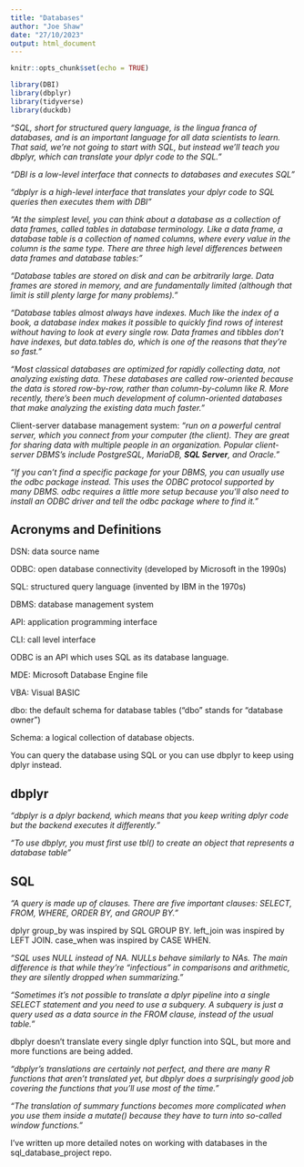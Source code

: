 ```yaml
---
title: "Databases"
author: "Joe Shaw"
date: "27/10/2023"
output: html_document
---
```


```r
knitr::opts_chunk$set(echo = TRUE)

library(DBI)
library(dbplyr)
library(tidyverse)
library(duckdb)

```

*"SQL, short for structured query language, is the lingua franca of databases, and is an important language for all data scientists to learn. That said, we’re not going to start with SQL, but instead we’ll teach you dbplyr, which can translate your dplyr code to the SQL."*

*"DBI is a low-level interface that connects to databases and executes SQL"*

*"dbplyr is a high-level interface that translates your dplyr code to SQL queries then executes them with DBI"*

*"At the simplest level, you can think about a database as a collection of data frames, called tables in database terminology. Like a data frame, a database table is a collection of named columns, where every value in the column is the same type. There are three high level differences between data frames and database tables:"*

*"Database tables are stored on disk and can be arbitrarily large. Data frames are stored in memory, and are fundamentally limited (although that limit is still plenty large for many problems)."*

*"Database tables almost always have indexes. Much like the index of a book, a database index makes it possible to quickly find rows of interest without having to look at every single row. Data frames and tibbles don’t have indexes, but data.tables do, which is one of the reasons that they’re so fast."*

*"Most classical databases are optimized for rapidly collecting data, not analyzing existing data. These databases are called row-oriented because the data is stored row-by-row, rather than column-by-column like R. More recently, there’s been much development of column-oriented databases that make analyzing the existing data much faster."*

Client-server database management system: *"run on a powerful central server, which you connect from your computer (the client). They are great for sharing data with multiple people in an organization. Popular client-server DBMS’s include PostgreSQL, MariaDB, **SQL Server**, and Oracle."* 

*"If you can’t find a specific package for your DBMS, you can usually use the odbc package instead. This uses the ODBC protocol supported by many DBMS. odbc requires a little more setup because you’ll also need to install an ODBC driver and tell the odbc package where to find it."*

## Acronyms and Definitions

DSN: data source name

ODBC: open database connectivity (developed by Microsoft in the 1990s)

SQL: structured query language (invented by IBM in the 1970s)

DBMS: database management system

API: application programming interface

CLI: call level interface

ODBC is an API which uses SQL as its database language.

MDE: Microsoft Database Engine file

VBA: Visual BASIC

dbo: the default schema for database tables (“dbo” stands for “database owner”)

Schema: a logical collection of database objects.

You can query the database using SQL or you can use dbplyr to keep using dplyr instead.

## dbplyr

*"dbplyr is a dplyr backend, which means that you keep writing dplyr code but the backend executes it differently."*

*"To use dbplyr, you must first use tbl() to create an object that represents a database table"*

## SQL

*"A query is made up of clauses. There are five important clauses: SELECT, FROM, WHERE, ORDER BY, and GROUP BY."*

dplyr group_by was inspired by SQL GROUP BY. left_join was inspired by LEFT JOIN. case_when was inspired by CASE WHEN.

*"SQL uses NULL instead of NA. NULLs behave similarly to NAs. The main difference is that while they’re “infectious” in comparisons and arithmetic, they are silently dropped when summarizing."*

*"Sometimes it’s not possible to translate a dplyr pipeline into a single SELECT statement and you need to use a subquery. A subquery is just a query used as a data source in the FROM clause, instead of the usual table."*

dbplyr doesn't translate every single dplyr function into SQL, but more and more functions are being added.

*"dbplyr’s translations are certainly not perfect, and there are many R functions that aren’t translated yet, but dbplyr does a surprisingly good job covering the functions that you’ll use most of the time."*

*"The translation of summary functions becomes more complicated when you use them inside a mutate() because they have to turn into so-called window functions."*

I've written up more detailed notes on working with databases in the sql_database_project repo.

